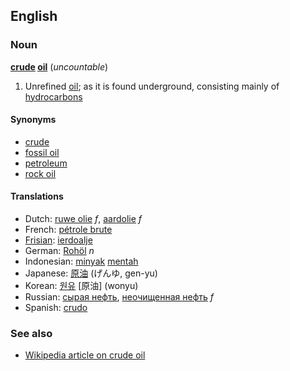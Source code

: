 ==English==
===Noun===
'''[[crude]] [[oil]]''' (''uncountable'')

#Unrefined [[oil]]; as it is found underground, consisting mainly of [[hydrocarbon]]s

====Synonyms====
*[[crude]]
*[[fossil oil]]
*[[petroleum]]
*[[rock oil]]

====Translations====
*Dutch: [[ruwe olie]] ''f'', [[aardolie]] ''f''
*French: [[pétrole brute]]
*[[Frisian]]: [[ierdoalje]]
*German: [[Rohöl]] ''n''
*Indonesian: [[minyak]] [[mentah]]
*Japanese: [[原油]] (げんゆ, gen-yu)
*Korean: [[원유]] [原油] (wonyu)
*Russian: [[сырая нефть]], [[неочищенная нефть]] ''f''
*Spanish: [[crudo]]

===See also===
* [[w:crude oil|Wikipedia article on crude oil]]